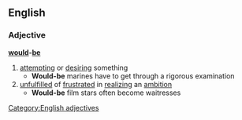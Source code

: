 ==English==
===Adjective===
'''[[would]]-[[be]]'''
#[[attempting]] or [[desiring]] something
#* '''Would-be''' marines have to get through a rigorous examination
#[[unfulfilled]] of [[frustrated]] in [[realizing]] an [[ambition]]
#* '''Would-be''' film stars often become waitresses
[[Category:English adjectives]]